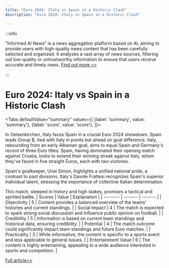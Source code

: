 ```yaml
---
title: "Euro 2024: Italy vs Spain in a Historic Clash"
description: "Euro 2024: Italy vs Spain in a Historic Clash"

---
```



:::info

"Informed AI News" is a news aggregation platform based on AI, aiming to provide users with high-quality news content that has been carefully selected and organized. It analyzes a vast array of news sources, filtering out low-quality or untrustworthy information to ensure that users receive accurate and timely news.  [Find out more >>](/)

:::

# Euro 2024: Italy vs Spain in a Historic Clash


<Tabs
	defaultValue="summary"
	values={[
	{label: 'summary', value: 'summary'},
	{label: 'score', value: 'score'},
]}>
<TabItem value="summary">


In Gelsenkirchen, Italy faces Spain in a crucial Euro 2024 showdown. Spain leads Group B, tied with Italy in points but ahead on goal difference. Italy, rebounding from an early Albanian goal, aims to equal Spain and Germany's record of three Euro titles. Spain, having dominated their opening match against Croatia, looks to extend their winning streak against Italy, whom they've faced in five straight Euros, each with two victories.

Spain's goalkeeper, Unai Simon, highlights a unified national pride, a contrast to past divisions. Italy's Davide Frattesi recognizes Spain's superior individual talent, stressing the importance of collective Italian determination.

This match, steeped in history and high stakes, promises a tactical and spirited battle.
</TabItem>
<TabItem value="score">
	| Scores     | Value   | Explanation |
	| -------- | ------- | ------- |
	| Objectivity  | 5    | Content provides a balanced overview of the teams' histories and current standings.    |
	| Social Impact | 4     | The match is expected to spark strong social discussion and influence public opinion on football.    |
	| Credibility    | 5    | Information is based on current team standings and historical data, ensuring credibility.    |
	| Potential    | 4    | The match outcome could significantly impact team standings and future Euro matches.    |
	| Practicality    | 3    | While informative, the content is specific to a sports event and less applicable to general issues.    |
	| Entertainment Value    | 6    | The content is highly entertaining, appealing to a wide audience interested in sports and competition.    |
</TabItem>
</Tabs>

[Full article>>](https://apnews.com/article/spain-italy-preview-euro-c8093dee4f7e88c3c042b7ea313d084f)
